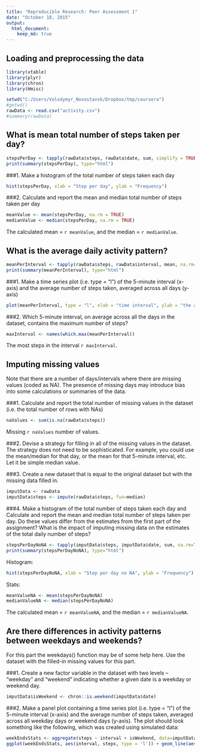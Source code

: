 ```yaml
---
title: "Reproducible Research: Peer Assessment 1"
date: "October 18, 2015"
output: 
  html_document:
    keep_md: true
---
```



## Loading and preprocessing the data
```r
library(xtable)
library(plyr)
library(chron)
library(Hmisc)

setwd("C:/Users/Volodymyr_Novostavsk/Dropbox/tmp/coursera")
#getwd()
rawData <- read.csv("activity.csv")
#summary(rawData)
```


## What is mean total number of steps taken per day?
```r
stepsPerDay <- tapply(rawData$steps, rawData$date, sum, simplify = TRUE)
print(summary(stepsPerDay), type="html")
```

###1. Make a histogram of the total number of steps taken each day
```r
hist(stepsPerDay, xlab = "Step per day", ylab = "Frequency")
```

###2. Calculate and report the mean and median total number of steps taken per day
```r
meanValue <- mean(stepsPerDay, na.rm = TRUE)
medianValue <- median(stepsPerDay, na.rm = TRUE)
```
The calculated mean = `r meanValue`, and the median = `r medianValue`.

## What is the average daily activity pattern?
```r
meanPerInterval <- tapply(rawData$steps, rawData$interval, mean, na.rm=TRUE, simplify = TRUE)
print(summary(meanPerInterval), type="html")
```

###1. Make a time series plot (i.e. type = "l") of the 5-minute interval (x-axis) and the average number of steps taken, averaged across all days (y-axis)
```r
plot(meanPerInterval, type = "l", xlab = "time interval", ylab = "the average number of steps")
```

###2. Which 5-minute interval, on average across all the days in the dataset, contains the maximum number of steps?
```r
maxInterval <- names(which.max(meanPerInterval))
```
The most steps in the interval `r maxInterval`.

## Imputing missing values
Note that there are a number of days/intervals where there are missing values (coded as NA). The presence of missing days may introduce bias into some calculations or summaries of the data.

###1. Calculate and report the total number of missing values in the dataset (i.e. the total number of rows with NAs)
```r
naValues <- sum(is.na(rawData$steps))
```
Missing `r naValues` number of values.

###2. Devise a strategy for filling in all of the missing values in the dataset. The strategy does not need to be sophisticated. For example, you could use the mean/median for that day, or the mean for that 5-minute interval, etc.
Let it be simple median value.

###3. Create a new dataset that is equal to the original dataset but with the missing data filled in.
```r
imputData <- rawData
imputData$steps <- impute(rawData$steps, fun=median)
```

###4. Make a histogram of the total number of steps taken each day and Calculate and report the mean and median total number of steps taken per day. Do these values differ from the estimates from the first part of the assignment? What is the impact of imputing missing data on the estimates of the total daily number of steps?
```r
stepsPerDayNoNA <- tapply(imputData$steps, imputData$date, sum, na.rm=TRUE, simplify = TRUE)
print(summary(stepsPerDayNoNA), type="html")
```
Histogram:
```r
hist(stepsPerDayNoNA, xlab = "Step per day no NA", ylab = "Frequency")
```
Stats:
```r
meanValueNA <- mean(stepsPerDayNoNA)
medianValueNA <- median(stepsPerDayNoNA)
```
The calculated mean = `r meanValueNA`, and the median = `r medianValueNA`.

## Are there differences in activity patterns between weekdays and weekends?
For this part the weekdays() function may be of some help here. Use the dataset with the filled-in missing values for this part.

###1. Create a new factor variable in the dataset with two levels -- "weekday" and "weekend" indicating whether a given date is a weekday or weekend day.
```r
imputData$isWeekend <- chron::is.weekend(imputData$date)
```

###2. Make a panel plot containing a time series plot (i.e. type = "l") of the 5-minute interval (x-axis) and the average number of steps taken, averaged across all weekday days or weekend days (y-axis). The plot should look something like the following, which was created using simulated data:
```r
weekEndsStats <- aggregate(steps ~ interval + isWeekend, data=imputData, mean)
ggplot(weekEndsStats, aes(interval, steps, type = 'l')) + geom_line(aes(colour=isWeekend)) 
```
